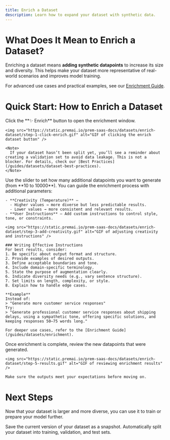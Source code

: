 ```yaml
---
title: Enrich a Dataset
description: Learn how to expand your dataset with synthetic data.
---
```


# What Does It Mean to Enrich a Dataset?
Enriching a dataset means **adding synthetic datapoints** to increase its size and diversity. This helps make your dataset more representative of real-world scenarios and improves model training.

For advanced use cases and practical examples, see our [Enrichment Guide](/guides/datasets/enrichment).

# Quick Start: How to Enrich a Dataset
<Steps>
  <Step title="Step 1: Open Enrich">
    Click the **✨ Enrich** button to open the enrichment window.

    <img src="https://static.premai.io/prem-saas-docs/datasets/enrich-dataset/step-1-click-enrich.gif" alt="GIF of clicking the enrich dataset button" />

    <Note>
      If your dataset hasn’t been split yet, you’ll see a reminder about creating a validation set to avoid data leakage. This is not a blocker. For details, check our [Best Practices](/guides/datasets/dataset-best-practices).
    </Note>
  </Step>

  <Step title="Step 2: Choose Number of Datapoints">
    Use the slider to set how many additional datapoints you want to generate (from **10 to 10000**).

  </Step>

  <Step title="Step 3: Advanced Settings (Optional)">
    You can guide the enrichment process with additional parameters:

    - **Creativity (Temperature)** –
      - Higher values → more diverse but less predictable results.
      - Lower values → more consistent and relevant results.
    - **User Instructions** – Add custom instructions to control style, tone, or constraints.

    <img src="https://static.premai.io/prem-saas-docs/datasets/enrich-dataset/step-3-add-creativity.gif" alt="GIF of adjusting creativity and instructions" />

    ### Writing Effective Instructions
    For best results, consider:
    1. Be specific about output format and structure.
    2. Provide examples of desired outputs.
    3. Define acceptable boundaries and tone.
    4. Include domain-specific terminology.
    5. State the purpose of augmentation clearly.
    6. Indicate diversity needs (e.g., vary sentence structure).
    7. Set limits on length, complexity, or style.
    8. Explain how to handle edge cases.

    **Example**
    Instead of:
    > "Generate more customer service responses"
    Try:
    > "Generate professional customer service responses about shipping delays, using a sympathetic tone, offering specific solutions, and keeping responses 50–75 words long."

    For deeper use cases, refer to the [Enrichment Guide](/guides/datasets/enrichment).
  </Step>

  <Step title="Step 4: Review Results">
    Once enrichment is complete, review the new datapoints that were generated.

    <img src="https://static.premai.io/prem-saas-docs/datasets/enrich-dataset/step-5-results.gif" alt="GIF of reviewing enrichment results" />

    Make sure the outputs meet your expectations before moving on.
  </Step>
</Steps>

# Next Steps
Now that your dataset is larger and more diverse, you can use it to train or prepare your model further.

<CardGroup cols={2}>
  <Card title="Create a Snapshot" icon="camera" href="/datasets/create-snapshot">
    Save the current version of your dataset as a snapshot.
  </Card>
  <Card title="Autosplit a Dataset" icon="split" href="/datasets/autosplit-dataset">
    Automatically split your dataset into training, validation, and test sets.
  </Card>
</CardGroup>
